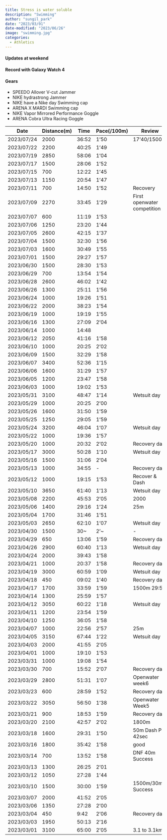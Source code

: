 ---
title: Stress is water soluble
description: "Swimming"
author: "sungil_park"
date: "2023/03/01"
date-modified: "2023/06/26"
image: "swimming.jpg"
categories:
  - Athletics
---

#### Updates at weekend

#### Record with Galaxy Watch 4

#### Gears

-   SPEEDO Allover V-cut Jammer
-   NIKE hydrastrong Jammer
-   NIKE have a Nike day Swimming cap
-   ARENA X MARDI Swimming cap
-   NIKE Vapor Mirrored Performance Goggle
-   ARENA Cobra Ultra Racing Goggle

| Date       | Distance(m) | Time  | Pace(/100m) | Review              |
|------------|-------------|-------|-------------|---------------------|
|2023/07/24|2000|36:52|1'50|17'40/1500m|
|2023/07/22|2200|40:25|1'49||
|2023/07/19|2850|58:06|1'04||
|2023/07/17|1500|28:06|1'52||
|2023/07/15|700|12:22|1'45||
|2023/07/13|1150|20:54|1'47||
|2023/07/11|700|14:50|1'52|Recovery|
|2023/07/09|2270|33:45|1'29|First openwater competition|
|2023/07/07|600|11:19|1'53||
|2023/07/06|1250|23:20|1'44||
|2023/07/05|2600|42:15|1'37||
|2023/07/04|1500|32:30|1'56||
|2023/07/03|1600|30:49|1'55||
|2023/07/01|1500|29:27|1'57||
|2023/06/30|1500|28:30|1'53||
|2023/06/29|700|13:54|1'54||
| 2023/06/28 | 2600        | 46:02 | 1'42        |                     |
| 2023/06/26 | 1300        | 25:11 | 1'56        |                     |
| 2023/06/24 | 1000        | 19:26 | 1'51        |                     |
| 2023/06/22 | 2000        | 38:23 | 1'54        |                     |
| 2023/06/19 | 1000        | 19:19 | 1'55        |                     |
| 2023/06/16 | 1300        | 27:09 | 2'04        |                     |
| 2023/06/14 | 1000        | 14:48 |             |                     |
| 2023/06/12 | 2050        | 41:16 | 1'58        |                     |
| 2023/06/10 | 1000        | 20:25 | 2'02        |                     |
| 2023/06/09 | 1500        | 32:29 | 1'58        |                     |
| 2023/06/07 | 3400        | 52:36 | 1'15        |                     |
| 2023/06/06 | 1600        | 31:29 | 1'57        |                     |
| 2023/06/05 | 1200        | 23:47 | 1'58        |                     |
| 2023/06/03 | 1000        | 19:02 | 1'53        |                     |
| 2023/05/31 | 3100        | 48:47 | 1'14        | Wetsuit day 9       |
| 2023/05/29 | 1000        | 20:25 | 2'00        |                     |
| 2023/05/26 | 1600        | 31:50 | 1'59        |                     |
| 2023/05/25 | 1250        | 29:05 | 1'59        |                     |
| 2023/05/24 | 3200        | 46:04 | 1'07        | Wetsuit day 8       |
| 2023/05/22 | 1000        | 19:36 | 1'57        |                     |
| 2023/05/20 | 1000        | 20:32 | 2'02        | Recovery day        |
| 2023/05/17 | 3000        | 50:28 | 1'10        | Wetsuit day 7       |
| 2023/05/16 | 1500        | 31:06 | 2'04        |                     |
| 2023/05/13 | 1000        | 34:55 | \-          | Recovery day        |
| 2023/05/12 | 1000        | 19:15 | 1'53        | Recover & Dash      |
| 2023/05/10 | 3650        | 61:40 | 1'13        | Wetsuit day 6       |
| 2023/05/08 | 2200        | 45:53 | 2'05        | 2000                |
| 2023/05/06 | 1400        | 29:16 | 1'24        | 25m                 |
| 2023/05/04 | 1700        | 31:46 | 1'51        |                     |
| 2023/05/03 | 2650        | 62:10 | 1'07        | Wetsuit day 5       |
| 2023/04/30 | 1500        | 30\~  | 2'\~        | \-                  |
| 2023/04/29 | 650         | 13:06 | 1'59        | Recovery day        |
| 2023/04/26 | 2900        | 60:40 | 1'13        | Wetsuit day 4       |
| 2023/04/24 | 2000        | 39:43 | 1'58        |                     |
| 2023/04/21 | 1000        | 20:37 | 1'58        | Recovery day        |
| 2023/04/19 | 3000        | 60:59 | 1'09        | Wetsuit day 3       |
| 2023/04/18 | 450         | 09:02 | 1'40        | Recovery day        |
| 2023/04/17 | 1700        | 33:59 | 1'59        | 1500m 29:56         |
| 2023/04/14 | 1300        | 25:59 | 1'57        |                     |
| 2023/04/12 | 3050        | 60:22 | 1'18        | Wetsuit day 2       |
| 2023/04/11 | 1200        | 23:54 | 1'59        |                     |
| 2023/04/10 | 1250        | 36:05 | 1'58        |                     |
| 2023/04/07 | 1000        | 22:56 | 2'57        | 25m                 |
| 2023/04/05 | 3150        | 67:44 | 1'22        | Wetsuit day 1       |
| 2023/04/03 | 2000        | 41:55 | 2'05        |                     |
| 2023/04/01 | 1000        | 19:10 | 1'53        |                     |
| 2023/03/31 | 1000        | 19:08 | 1'54        |                     |
| 2023/03/30 | 700         | 15:52 | 2'07        | Recovery day        |
| 2023/03/29 | 2800        | 51:31 | 1'07        | Openwater week6     |
| 2023/03/23 | 600         | 28:59 | 1'52        | Recovery day        |
| 2023/03/22 | 3050        | 56:50 | 1'38        | Openwater Week5     |
| 2023/03/21 | 900         | 18:53 | 1'59        | Recovery day        |
| 2023/03/20 | 2100        | 42:57 | 2'02        | 1800m               |
| 2023/03/18 | 1600        | 29:31 | 1'50        | 50m Dash PR 42sec   |
| 2023/03/16 | 1800        | 35:42 | 1'58        | good                |
| 2023/03/14 | 700         | 13:52 | 1'58        | DNF 40m Success     |
| 2023/03/13 | 1300        | 26:25 | 2'01        |                     |
| 2023/03/12 | 1050        | 27:28 | 1'44        |                     |
| 2023/03/10 | 1500        | 30:00 | 1'59        | 1500m/30min Success |
| 2023/03/07 | 2000        | 41:52 | 2'05        |                     |
| 2023/03/06 | 1350        | 27:28 | 2'00        |                     |
| 2023/03/04 | 450         | 9:42  | 2'06        | Recovery day        |
| 2023/03/03 | 1950        | 50:13 | 2'16        |                     |
| 2023/03/01 | 3100        | 65:00 | 2'05        | 3.1 to 3.1km        |
